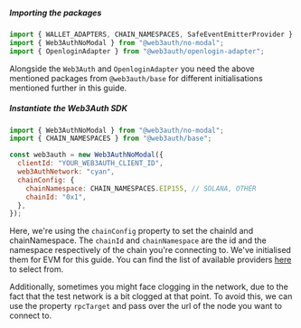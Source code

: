 ##### Importing the packages

```js
import { WALLET_ADAPTERS, CHAIN_NAMESPACES, SafeEventEmitterProvider } from "@web3auth/base";
import { Web3AuthNoModal } from "@web3auth/no-modal";
import { OpenloginAdapter } from "@web3auth/openlogin-adapter";
```

Alongside the `Web3Auth` and `OpenloginAdapter` you need the above mentioned packages from `@web3auth/base` for different initialisations mentioned
further in this guide.

##### Instantiate the Web3Auth SDK

```js
import { Web3AuthNoModal } from "@web3auth/no-modal";
import { CHAIN_NAMESPACES } from "@web3auth/base";

const web3auth = new Web3AuthNoModal({
  clientId: "YOUR_WEB3AUTH_CLIENT_ID",
  web3AuthNetwork: "cyan",
  chainConfig: {
    chainNamespace: CHAIN_NAMESPACES.EIP155, // SOLANA, OTHER
    chainId: "0x1",
  },
});
```

Here, we're using the `chainConfig` property to set the chainId and chainNamespace. The `chainId` and `chainNamespace` are the id and the namespace
respectively of the chain you're connecting to. We've initialised them for EVM for this guide. You can find the list of available providers
[here](/sdk/helper-sdks/providers/) to select from.

Additionally, sometimes you might face clogging in the network, due to the fact that the test network is a bit clogged at that point. To avoid this,
we can use the property `rpcTarget` and pass over the url of the node you want to connect to.
